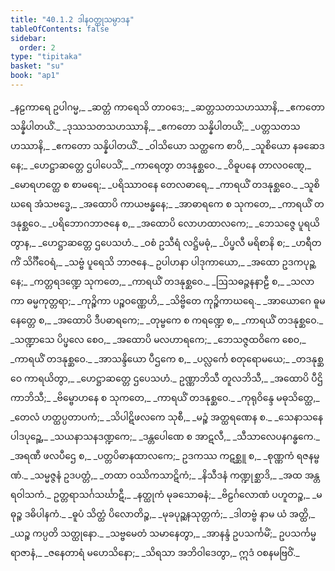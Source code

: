 ```yaml
---
title: "40.1.2 ဒါနဝတ္ထုသမ္ပာဒန"
tableOfContents: false
sidebar:
  order: 2
type: "tipitaka"
basket: "su"
book: "ap1"
---
```



<DynamicBreadcrumb />

<Division number="9" book="ap1">

<Paragraph number="4306" type="verses" book="ap1">
_နဠကာရေ ဥပါဂမ္မ,_  
_ဆတ္တံ ကာရေသိ တာဝဒေ;_  
_ဆတ္တသတသဟဿာနိ,_  
_ဧကတော သန္နိပါတယိံ._  

</Paragraph>

</Division>
<Division number="10" book="ap1">

<Paragraph number="4307" type="verses" book="ap1">
_ဒုဿသတသဟဿာနိ,_  
_ဧကတော သန္နိပါတယိံ;_  
_ပတ္တသတသဟဿာနိ,_  
_ဧကတော သန္နိပါတယိံ._  

</Paragraph>

</Division>
<Division number="11" book="ap1">

<Paragraph number="4308" type="verses" book="ap1">
_ဝါသိယော သတ္ထကေ စာပိ,_  
_သူစိယော နခဆေဒနေ;_  
_ဟေဋ္ဌာဆတ္တေ ဌပါပေသိံ,_  
_ကာရေတွာ တဒနုစ္ဆဝေ._  

</Paragraph>

</Division>
<Division number="12" book="ap1">

<Paragraph number="4309" type="verses" book="ap1">
_ဝိဓူပနေ တာလဝဏ္ဋေ,_  
_မောရဟတ္ထေ စ စာမရေ;_  
_ပရိဿာဝနေ တေလဓာရေ,_  
_ကာရယိံ တဒနုစ္ဆဝေ._  

</Paragraph>

</Division>
<Division number="13" book="ap1">

<Paragraph number="4310" type="verses" book="ap1">
_သူစိဃရေ အံသဗဒ္ဓေ,_  
_အထောပိ ကာယဗန္ဓနေ;_  
_အာဓာရကေ စ သုကတေ,_  
_ကာရယိံ တဒနုစ္ဆဝေ._  

</Paragraph>

</Division>
<Division number="14" book="ap1">

<Paragraph number="4311" type="verses" book="ap1">
_ပရိဘောဂဘာဇနေ စ,_  
_အထောပိ လောဟထာလကေ;_  
_ဘေသဇ္ဇေ ပူရယိတွာန,_  
_ဟေဋ္ဌာဆတ္တေ ဌပေသဟံ._  

</Paragraph>

</Division>
<Division number="15" book="ap1">

<Paragraph number="4312" type="verses" book="ap1">
_ဝစံ ဥသီရံ လဋ္ဌိမဓုံ,_  
_ပိပ္ဖလီ မရိစာနိ စ;_  
_ဟရီတကိံ သိင်္ဂီဝေရံ,_  
_သဗ္ဗံ ပူရေသိ ဘာဇနေ._  

</Paragraph>

</Division>
<Division number="16" book="ap1">

<Paragraph number="4313" type="verses" book="ap1">
ဥပါဟနာ ပါဒုကာယော,_  
_အထော ဥဒကပုဉ္ဆနေ;_  
_ကတ္တရဒဏ္ဍေ သုကတေ,_  
_ကာရယိံ တဒနုစ္ဆဝေ._  

</Paragraph>

</Division>
<Division number="17" book="ap1">

<Paragraph number="4314" type="verses" book="ap1">
_ဩသဓဉ္ဇနနာဠီ စ,_  
_သလာကာ ဓမ္မကုတ္တရာ;_  
_ကုဉ္စိကာ ပဉ္စဝဏ္ဏေဟိ,_  
_သိဗ္ဗိတေ ကုဉ္စိကာဃရေ._  

</Paragraph>

</Division>
<Division number="18" book="ap1">

<Paragraph number="4315" type="verses" book="ap1">
_အာယောဂေ ဓူမနေတ္တေ စ,_  
_အထောပိ ဒီပဓာရကေ;_  
_တုမ္ဗကေ စ ကရဏ္ဍေ စ,_  
_ကာရယိံ တဒနုစ္ဆဝေ._  

</Paragraph>

</Division>
<Division number="19" book="ap1">

<Paragraph number="4316" type="verses" book="ap1">
_သဏ္ဍာသေ ပိပ္ဖလေ စေဝ,_  
_အထောပိ မလဟာရကေ;_  
_ဘေသဇ္ဇထဝိကေ စေဝ,_  
_ကာရယိံ တဒနုစ္ဆဝေ._  

</Paragraph>

</Division>
<Division number="20" book="ap1">

<Paragraph number="4317" type="verses" book="ap1">
_အာသန္ဒိယော ပီဌကေ စ,_  
_ပလ္လင်္ကေ စတုရောမယေ;_  
_တဒနုစ္ဆဝေ ကာရယိတွာ,_  
_ဟေဋ္ဌာဆတ္တေ ဌပေသဟံ._  

</Paragraph>

</Division>
<Division number="21" book="ap1">

<Paragraph number="4318" type="verses" book="ap1">
ဥဏ္ဏာဘိသီ တူလဘိသီ,_  
_အထောပိ ပီဌိကာဘိသီ;_  
_ဗိမ္ဗောဟနေ စ သုကတေ,_  
_ကာရယိံ တဒနုစ္ဆဝေ._  

</Paragraph>

</Division>
<Division number="22" book="ap1">

<Paragraph number="4319" type="verses" book="ap1">
_ကုရုဝိန္ဒေ မဓုသိတ္ထေ,_  
_တေလံ ဟတ္ထပ္ပတာပကံ;_  
_သိပါဋိဖလကေ သုစီ,_  
_မဉ္စံ အတ္ထရဏေန စ._  

</Paragraph>

</Division>
<Division number="23" book="ap1">

<Paragraph number="4320" type="verses" book="ap1">
_သေနာသနေ ပါဒပုဉ္ဆေ,_  
_သယနာသနဒဏ္ဍကေ;_  
_ဒန္တပေါဏေ စ အာဋလီ,_  
_သီသာလေပနဂန္ဓကေ._  

</Paragraph>

</Division>
<Division number="24" book="ap1">

<Paragraph number="4321" type="verses" book="ap1">
_အရဏီ ဖလပီဌေ စ,_  
_ပတ္တပိဓာနထာလကေ;_  
ဥဒကဿ ကဋစ္ဆူ စ,_  
_စုဏ္ဏကံ ရဇနမ္ဗဏံ._  

</Paragraph>

</Division>
<Division number="25" book="ap1">

<Paragraph number="4322" type="verses" book="ap1">
_သမ္မဇ္ဇနံ ဥဒပတ္တံ,_  
_တထာ ဝဿိကသာဋိကံ;_  
_နိသီဒနံ ကဏ္ဍုစ္ဆာဒိ,_  
_အထ အန္တရဝါသကံ._  

</Paragraph>

</Division>
<Division number="26" book="ap1">

<Paragraph number="4323" type="verses" book="ap1">
ဥတ္တရာသင်္ဂသင်္ဃာဋီ,_  
_နတ္ထုကံ မုခသောဓနံ;_  
_ဗိဠင်္ဂလောဏံ ပဟူတဉ္စ,_  
_မဓုဉ္စ ဒဓိပါနကံ._  

</Paragraph>

</Division>
<Division number="27" book="ap1">

<Paragraph number="4324" type="verses" book="ap1">
_ဓူပံ သိတ္ထံ ပိလောတိဉ္စ,_  
_မုခပုဉ္ဆနသုတ္တကံ;_  
_ဒါတဗ္ဗံ နာမ ယံ အတ္ထိ,_  
_ယဉ္စ ကပ္ပတိ သတ္ထုနော._  

</Paragraph>

</Division>
<Division number="28" book="ap1">

<Paragraph number="4325" book="ap1">
_သဗ္ဗမေတံ သမာနေတွာ,_  
_အာနန္ဒံ ဥပသင်္ကမိံ;_  
ဥပသင်္ကမ္မ ရာဇာနံ,_  
_ဇနေတာရံ မဟေသိနော;_  
_သိရသာ အဘိဝါဒေတွာ,_  
ဣဒံ ဝစနမဗြဝိံ._
</Paragraph>
</Division>